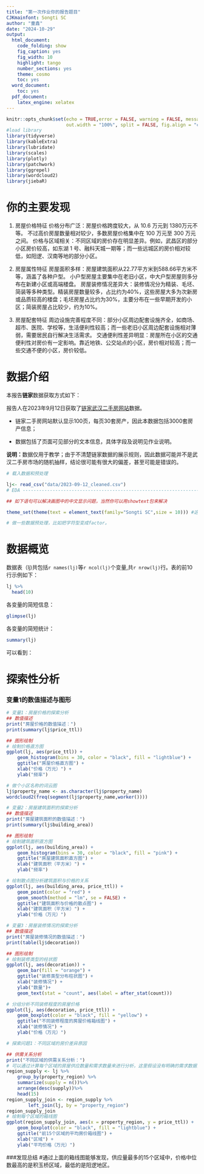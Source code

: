 ---
title: "第一次作业你的报告题目"
CJKmainfont: Songti SC
author: "童鑫"
date: "2024-10-29"
output:
  html_document:
    code_folding: show
    fig_caption: yes
    fig_width: 10
    highlight: tango
    number_sections: yes
    theme: cosmo
    toc: yes
  word_document:
    toc: yes
  pdf_document:
    latex_engine: xelatex
---
```{r setup, include = FALSE}
knitr::opts_chunk$set(echo = TRUE,error = FALSE, warning = FALSE, message = FALSE,
                      out.width = "100%", split = FALSE, fig.align = "center")
#load library
library(tidyverse)
library(kableExtra)
library(lubridate)
library(scales)
library(plotly)
library(patchwork)
library(ggrepel)
library(wordcloud2)
library(jiebaR)
```

# 你的主要发现

1. 房屋价格特征
价格分布广泛：房屋价格跨度较大，从 10.6 万元到 1380万元不等。
不过高价房屋数量相对较少，多数房屋价格集中在 100 万元至 300 万元之间。
价格与区域相关：不同区域的房价存在明显差异。例如，武昌区的部分小区房价较高，如东湖 1 号、融科天城一期等；而一些远城区的房价相对较低，如阳逻、汉南等地的部分小区。

2. 房屋属性特征
房屋面积多样：房屋建筑面积从22.77平方米到588.66平方米不等，涵盖了各种户型。
小户型房屋主要集中在老旧小区，中大户型房屋则多分布在新建小区或高端楼盘。
房屋装修情况差异大：装修情况分为精装、毛坯、简装等多种类型。精装房屋数量较多，占比约为40%，这些房屋大多为次新房或品质较高的楼盘；毛坯房屋占比约为30%，主要分布在一些早期开发的小区；简装房屋占比较少，约为10%。
  
3. 房屋配套特征
周边设施完善程度不同：部分小区周边配套设施齐全，如商场、超市、医院、学校等，生活便利性较高；而一些老旧小区周边配套设施相对薄弱，需要居民自行解决生活需求。
交通便利性差异明显：房屋所在小区的交通便利性对房价有一定影响。靠近地铁、公交站点的小区，房价相对较高；而一些交通不便的小区，房价较低。
    

# 数据介绍

本报告**链家**数据获取方式如下：
    
报告人在2023年9月12日获取了[链家武汉二手房网站](https://wh.lianjia.com/ershoufang/)数据。
    
- 链家二手房网站默认显示100页，每页30套房产，因此本数据包括3000套房产信息；
    
- 数据包括了页面可见部分的文本信息，具体字段及说明见作业说明。

 **说明：**数据仅用于教学；由于不清楚链家数据的展示规则，因此数据可能并不是武汉二手房市场的随机抽样，结论很可能有很大的偏差，甚至可能是错误的。
    
```{r}
# 载入数据和预处理

lj<- read_csv("data/2023-09-12_cleaned.csv")
# EDA ---------------------------------------------------------------------

## 如下语句可以解决画图中的中文显示问题，当然你可以用showtext包来解决

theme_set(theme(text = element_text(family="Songti SC",size = 10))) #这里family设置成你系统中的中文字体名。

# 做一些数据预处理，比如把字符型变成factor。

```

# 数据概览

数据表（lj)共包括`r names(lj)`等`r ncol(lj)`个变量,共`r nrow(lj)`行。表的前10行示例如下：

```{r}
lj %>% 
  head(10) 
```

各变量的简短信息：
```{r}
glimpse(lj)
```

各变量的简短统计：
```{r}
summary(lj)
```

可以看到：

# 探索性分析

### 变量1的数值描述与图形
```{r}
# 变量1：房屋价格的探索分析
## 数值描述
print("房屋价格的数值描述：")
print(summary(lj$price_ttl))

## 图形绘制
# 绘制价格直方图
ggplot(lj, aes(price_ttl)) +
    geom_histogram(bins = 30, color = "black", fill = "lightblue") +
    ggtitle("房屋价格直方图") +
    xlab("价格（万元）") +
    ylab("频率")

# 做个小区名称的词云图
lj$property_name <- as.character(lj$property_name)
wordcloud2(freq(segment(lj$property_name,worker())))

```

```{r}
# 变量2：房屋建筑面积的探索分析
## 数值描述
print("房屋建筑面积的数值描述：")
print(summary(lj$building_area))

## 图形绘制
# 绘制建筑面积直方图
ggplot(lj, aes(building_area)) +
    geom_histogram(bins = 30, color = "black", fill = "pink") +
    ggtitle("房屋建筑面积直方图") +
    xlab("建筑面积（平方米）") +
    ylab("频率")

# 绘制散点图分析建筑面积与价格的关系
ggplot(lj, aes(building_area, price_ttl)) +
    geom_point(color = "red") +
    geom_smooth(method = "lm", se = FALSE) +
    ggtitle("建筑面积与价格的散点图") +
    xlab("建筑面积（平方米）") +
    ylab("价格（万元）")
```

```{r}
# 变量3：房屋装修情况的探索分析
## 数值描述
print("房屋装修情况的数值描述：")
print(table(lj$decoration))

## 图形绘制
# 绘制装修类型的柱状图
ggplot(lj, aes(decoration)) +
    geom_bar(fill = "orange") +
    ggtitle("装修类型分布柱状图") +
    xlab("装修情况") +
    ylab("数量")+
    geom_text(stat = "count", aes(label = after_stat(count)))

# 分组分析不同装修程度的房屋价格
ggplot(lj, aes(decoration, price_ttl)) +
    geom_boxplot(color = "black", fill = "yellow") +
    ggtitle("不同装修程度的房屋价格箱线图") +
    xlab("装修情况") +
    ylab("价格（万元）")
```


```{r}
# 探索问题1：不同区域的房价差异原因

## 供需关系分析
print("不同区域的供需关系分析：")
# 可以通过计算每个区域的房屋供应数量和需求数量来进行分析，这里假设没有明确的需求数据，仅作示例
region_supply <- lj %>%
    group_by(property_region) %>%
    summarize(supply = n())%>%
    arrange(desc(supply))%>%
    head(15)
region_supply_join <- region_supply %>%
        left_join(lj, by = "property_region")
region_supply_join
# 绘制每个区域的箱线图
ggplot(region_supply_join, aes(x = property_region, y = price_ttl)) +
    geom_boxplot(color = "black", fill = "lightblue") +
    ggtitle("前15个区域的平均房价箱线图") +
    xlab("区域") +
    ylab("平均价格（万元）")

```


###发现总结
#通过上面的箱线图能够发现，供应量最多的15个区域中，价格中位数最高的是积玉桥区域，最低的是阳逻地区。


